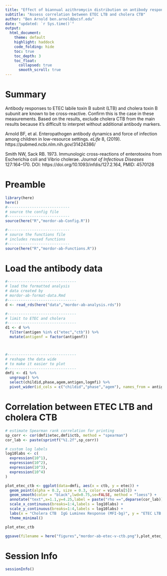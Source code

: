 ```yaml
---
title: "Effect of biannual azithromycin distribution on antibody responses to malaria, bacterial, and protozoan pathogens among children: A cluster-randomized, placebo-controlled trial in Niger"
subtitle: "Assess correlation between ETEC LTB and cholera CTB"
author: "Ben Arnold ben.arnold@ucsf.edu"
date: "updated: `r Sys.time()`"
output: 
  html_document:
    theme: default
    highlight: haddock
    code_folding: hide
    toc: true
    toc_depth: 3
    toc_float:
      collapsed: true
      smooth_scroll: true
---
```


# Summary

Antibody responses to ETEC labile toxin B subnit (LTB) and cholera toxin B subunit are known to be cross-reactive. Confirm this is the case in these measurements. Based on the results, exclude cholera CTB from the main results because it's difficult to interpret without additional antibody markers.

Arnold BF, et al. Enteropathogen antibody dynamics and force of infection among children in low-resource settings. _eLife_ 8, (2019). https://pubmed.ncbi.nlm.nih.gov/31424386/

Smith NW, Sack RB. 1973. Immunologic cross-reactions of enterotoxins from Escherichia coli and Vibrio cholerae. _Journal of Infectious Diseases_ 127:164–170. DOI: https://doi.org/10.1093/infdis/127.2.164, PMID: 4570128

# Preamble

```r
library(here)
here()
#----------------------------
# source the config file
#----------------------------
source(here("R","mordor-ab-Config.R"))

#----------------------------
# source the functions file
# includes reused functions
#----------------------------
source(here("R","mordor-ab-Functions.R"))
```



# Load the antibody data

```r
#-------------------------------
# load the formatted analysis
# data created by
# mordor-ab-format-data.Rmd
#-------------------------------
d <- read_rds(here("data","mordor-ab-analysis.rds"))

#-------------------------------
# limit to ETEC and cholera
#-------------------------------
d1 <- d %>%
  filter(antigen %in% c("etec","ctb")) %>%
  mutate(antigenf = factor(antigenf))



#-------------------------------
# reshape the data wide
# to make it easier to plot
#-------------------------------
dmfi <- d1 %>%
  ungroup() %>%
  select(childid,phase,agem,antigen,logmfi) %>%
  pivot_wider(id_cols = c("childid","phase","agem"), names_from = antigen, values_from = logmfi)

```


# Correlation between ETEC LTB and cholera CTB

```r

# estimate Spearman rank correlation for printing
sp_corr <- cor(dmfi$etec,dmfi$ctb, method = "spearman")
cor_lab <- paste(sprintf("%1.2f",sp_corr))

# custom log labels
log10labs <- c( 
  expression(10^1),
  expression(10^2),
  expression(10^3),
  expression(10^4)
)

plot_etec_ctb <- ggplot(data=dmfi, aes(x = ctb, y = etec)) +
  geom_point(alpha = 0.2, size = 0.3, color = vircols[5]) +
  geom_smooth(color = "black",lwd=0.75,se=FALSE, method = "loess") +
  annotate("text",x=1.1,y=4.25,label = paste("rho ==",deparse(cor_lab)),parse=TRUE, hjust =0) +
  scale_x_continuous(breaks=1:4,labels = log10labs) +
  scale_y_continuous(breaks=1:4,labels = log10labs) +
  labs(x = "Cholera CTB  IgG Luminex Response (MFI-bg)", y = "ETEC LTB IgG Luminex Response (MFI-bg)") +
  theme_minimal()

plot_etec_ctb

ggsave(filename = here("figures","mordor-ab-etec-v-ctb.png"),plot_etec_ctb, device = "png",width=4, height = 4)

```


# Session Info
```r
sessionInfo()
```


